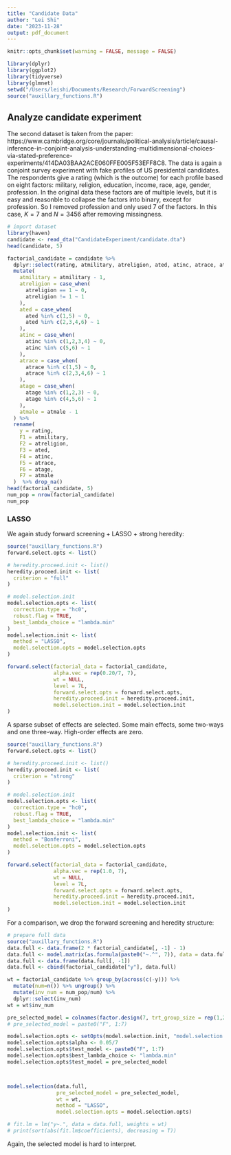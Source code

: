 ```yaml
---
title: "Candidate Data"
author: "Lei Shi"
date: "2023-11-28"
output: pdf_document
---
```


```r
knitr::opts_chunk$set(warning = FALSE, message = FALSE) 
```

```r
library(dplyr)
library(ggplot2)
library(tidyverse)
library(glmnet)
setwd("/Users/leishi/Documents/Research/ForwardScreening")
source("auxillary_functions.R")
```

## Analyze candidate experiment

The second dataset is taken from the paper: https://www.cambridge.org/core/journals/political-analysis/article/causal-inference-in-conjoint-analysis-understanding-multidimensional-choices-via-stated-preference-experiments/414DA03BAA2ACE060FFE005F53EFF8C8. The data is again a conjoint survey experiment with fake profiles of US presidental candidates. The respondents give a rating (which is the outcome) for each profile based on eight factors: military, religion, education, income, race, age, gender, profession. In the original data these factors are of multiple levels, but it is easy and reasonble to collapse the factors into binary, except for profession. So I removed profession and only used $7$ of the factors. In this case, $K=7$ and $N=3456$ after removing missingness. 

```r
# import dataset
library(haven)
candidate <- read_dta("CandidateExperiment/candidate.dta")
head(candidate, 5)
```



```r
factorial_candidate = candidate %>%
  dplyr::select(rating, atmilitary, atreligion, ated, atinc, atrace, atage, atmale) %>%
  mutate(
    atmilitary = atmilitary - 1,
    atreligion = case_when(
      atreligion == 1 ~ 0,
      atreligion != 1 ~ 1
    ),
    ated = case_when(
      ated %in% c(1,5) ~ 0,
      ated %in% c(2,3,4,6) ~ 1
    ),
    atinc = case_when(
      atinc %in% c(1,2,3,4) ~ 0,
      atinc %in% c(5,6) ~ 1
    ),
    atrace = case_when(
      atrace %in% c(1,5) ~ 0,
      atrace %in% c(2,3,4,6) ~ 1
    ),
    atage = case_when(
      atage %in% c(1,2,3) ~ 0,
      atage %in% c(4,5,6) ~ 1
    ),
    atmale = atmale - 1
  ) %>%
  rename(
    y = rating,
    F1 = atmilitary,
    F2 = atreligion,
    F3 = ated,
    F4 = atinc, 
    F5 = atrace,
    F6 = atage,
    F7 = atmale
  )  %>% drop_na()
head(factorial_candidate, 5)
num_pop = nrow(factorial_candidate)
num_pop
```



### LASSO

We again study forward screening + LASSO + strong heredity:

```r
source("auxillary_functions.R")
forward.select.opts <- list()

# heredity.proceed.init <- list()
heredity.proceed.init <- list(
  criterion = "full"
)

# model.selection.init
model.selection.opts <- list(
  correction.type = "hc0",
  robust.flag = TRUE,
  best_lambda_choice = "lambda.min"
)
model.selection.init <- list(
  method = "LASSO",
  model.selection.opts = model.selection.opts
)

forward.select(factorial_data = factorial_candidate, 
               alpha.vec = rep(0.20/7, 7),
               wt = NULL,
               level = 7L,
               forward.select.opts = forward.select.opts,
               heredity.proceed.init = heredity.proceed.init,
               model.selection.init = model.selection.init
)
```


A sparse subset of effects are selected. Some main effects, some two-ways and one three-way. High-order effects are zero. 


```r
source("auxillary_functions.R")
forward.select.opts <- list()

# heredity.proceed.init <- list()
heredity.proceed.init <- list(
  criterion = "strong"
)

# model.selection.init
model.selection.opts <- list(
  correction.type = "hc0",
  robust.flag = TRUE,
  best_lambda_choice = "lambda.min"
)
model.selection.init <- list(
  method = "Bonferroni",
  model.selection.opts = model.selection.opts
)

forward.select(factorial_data = factorial_candidate, 
               alpha.vec = rep(1.0, 7),
               wt = NULL,
               level = 7L,
               forward.select.opts = forward.select.opts,
               heredity.proceed.init = heredity.proceed.init,
               model.selection.init = model.selection.init
)
```



For a comparison, we drop the forward screening and heredity structure:

```r
# prepare full data
source("auxillary_functions.R")
data.full <- data.frame(2 * factorial_candidate[, -1] - 1)
data.full <- model.matrix(as.formula(paste0("~.^", 7)), data = data.full)
data.full <- data.frame(data.full[, -1])
data.full <- cbind(factorial_candidate["y"], data.full)

wt = factorial_candidate %>% group_by(across(c(-y))) %>% 
  mutate(num=n()) %>% ungroup() %>% 
  mutate(inv_num = num_pop/num) %>% 
  dplyr::select(inv_num)
wt = wt$inv_num

pre_selected_model = colnames(factor.design(7, trt_group_size = rep(1,2^7), interaction = 7, centering = 1/2))
# pre_selected_model = paste0("F", 1:7)

model.selection.opts <- setOpts(model.selection.init, "model.selection.opts", list())
model.selection.opts$alpha <- 0.05/7
model.selection.opts$test_model <- paste0("F", 1:7)
model.selection.opts$best_lambda_choice <- "lambda.min"
model.selection.opts$test_model = pre_selected_model



model.selection(data.full, 
                pre_selected_model = pre_selected_model, 
                wt = wt,
                method = "LASSO",
                model.selection.opts = model.selection.opts)

# fit.lm = lm("y~.", data = data.full, weights = wt)
# print(sort(abs(fit.lm$coefficients), decreasing = T))
```
Again, the selected model is hard to interpret. 
